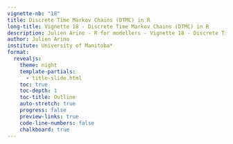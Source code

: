 ---
vignette-nb: "18"
title: Discrete Time Markov Chains (DTMC) in R
long-title: Vignette 18 - Discrete Time Markov Chains (DTMC) in R
description: Julien Arino - R for modellers - Vignette 18 - Discrete Time Markov Chains (DTMC) in R
author: Julien Arino
institute: University of Manitoba*
format: 
  revealjs:
    theme: night    
    template-partials:
      - title-slide.html
    toc: true
    toc-depth: 1
    toc-title: Outline
    auto-stretch: true
    progress: false
    preview-links: true
    code-line-numbers: false
    chalkboard: true
---


